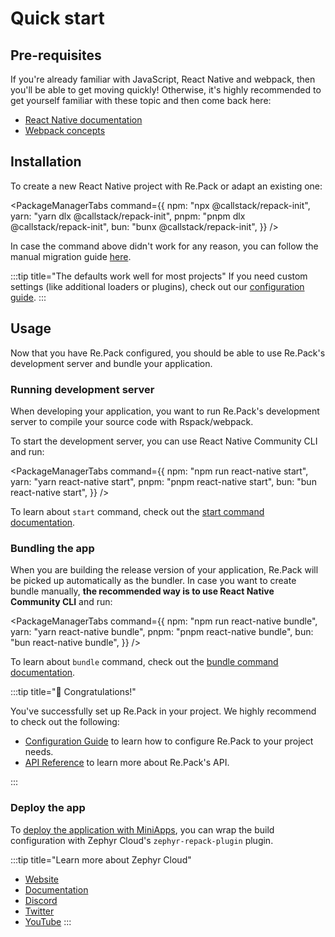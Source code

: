 
# Quick start

## Pre-requisites

If you're already familiar with JavaScript, React Native and webpack, then you'll be able to get moving quickly! Otherwise, it's highly recommended to get yourself familiar with these topic and then come back here:

- [React Native documentation](https://reactnative.dev/)
- [Webpack concepts](https://webpack.js.org/concepts/)

## Installation

To create a new React Native project with Re.Pack or adapt an existing one:

<PackageManagerTabs command={{
  npm: "npx @callstack/repack-init",
  yarn: "yarn dlx @callstack/repack-init",
  pnpm: "pnpm dlx @callstack/repack-init",
  bun: "bunx @callstack/repack-init",
}} />

In case the command above didn't work for any reason, you can follow the manual migration guide [here](/docs/migration-guides/metro).

:::tip title="The defaults work well for most projects"
If you need custom settings (like additional loaders or plugins), check out our [configuration guide](/docs/guides/configuration).
:::

## Usage

Now that you have Re.Pack configured, you should be able to use Re.Pack's development server and bundle your application.

### Running development server

When developing your application, you want to run Re.Pack's development server to compile your source code with Rspack/webpack.

To start the development server, you can use React Native Community CLI and run:

<PackageManagerTabs command={{
  npm: "npm run react-native start",
  yarn: "yarn react-native start",
  pnpm: "pnpm react-native start",
  bun: "bun react-native start",
}} />

To learn about `start` command, check out the [start command documentation](/api/cli/start.mdx).

### Bundling the app

When you are building the release version of your application, Re.Pack will be picked up automatically as the bundler. In case you want to create bundle manually, **the recommended way is to use React Native Community CLI** and run:

<PackageManagerTabs command={{
  npm: "npm run react-native bundle",
  yarn: "yarn react-native bundle",
  pnpm: "pnpm react-native bundle",
  bun: "bun react-native bundle",
}} />

To learn about `bundle` command, check out the [bundle command documentation](/api/cli/bundle.mdx).

:::tip title="🎉 Congratulations!"

You've successfully set up Re.Pack in your project. We highly recommend to check out the following:

- [Configuration Guide](/docs/guides/configuration) to learn how to configure Re.Pack to your project needs.
- [API Reference](/api/) to learn more about Re.Pack's API.

:::


### Deploy the app 

To [deploy the application with MiniApps](/docs/guides/deploy), you can wrap the build configuration with Zephyr Cloud's `zephyr-repack-plugin` plugin. 

:::tip title="Learn more about Zephyr Cloud"

- [Website](https://zephyr-cloud.io)
- [Documentation](https://docs.zephyr-cloud.io)
- [Discord](https://zephyr-cloud.io/discord)
- [Twitter](https://zephyr-cloud.io/twitter)
- [YouTube](https://zephyr-cloud.io/youtube)
:::
